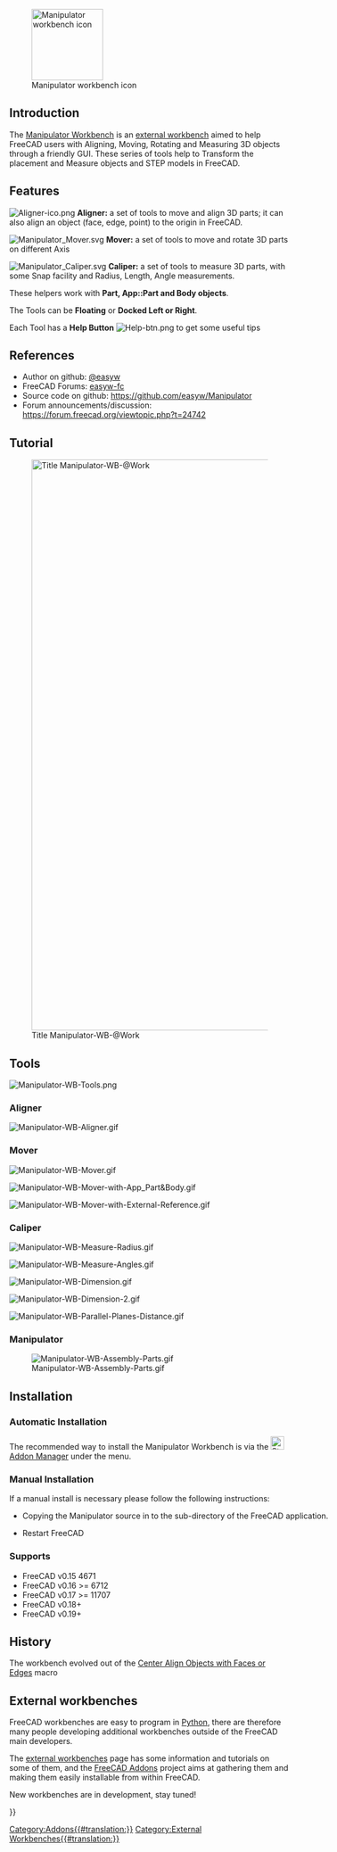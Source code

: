 <languages/>

[[Image:Manipulator_workbench_icon.svg|thumb|128px|Manipulator workbench icon]]

==Introduction==

{{TOCright}}

The [[Manipulator_Workbench|Manipulator Workbench]] is an [[External_workbenches|external workbench]] aimed to help FreeCAD users with Aligning, Moving, Rotating and Measuring 3D objects through a friendly GUI. These series of tools help to Transform the placement and Measure objects and STEP models in FreeCAD.

==Features==

[[File:Aligner-ico.png]] '''Aligner:''' a set of tools to move and align 3D parts; it can also align an object (face, edge, point) to the origin in FreeCAD.

[[File:Manipulator_Mover.svg]] '''Mover:'''  a set of tools to move and rotate 3D parts on different Axis

[[File:Manipulator_Caliper.svg]] '''Caliper:''' a set of tools to measure 3D parts, with some Snap facility and Radius, Length, Angle measurements. 

These helpers work with '''Part, App::Part and Body objects'''.

The Tools can be '''Floating''' or '''Docked Left or Right'''.

Each Tool has a '''Help Button''' [[File:Help-btn.png]] to get some useful tips

==References==

* Author on github: [https://github.com/easyw @easyw]
* FreeCAD Forums: [https://forum.freecadweb.org/memberlist.php?mode=viewprofile&u=6387 easyw-fc]
* Source code on github: https://github.com/easyw/Manipulator
* Forum announcements/discussion: https://forum.freecad.org/viewtopic.php?t=24742

== Tutorial ==

[[Image:Manipulator-WB-@Work.png|1024px|link=https://youtu.be/owGzsd1fyZc|alt=Manipulator-WB-@Work|Title Manipulator-WB-@Work]]

{{Caption|YouTube Tutorial [https://youtu.be/owGzsd1fyZc Manipulator WorkBench @Work]}}


==Tools==

[[Image:Manipulator-WB-Tools.png]]
{{Caption|Above: Manipulator workbench dialog. For a more detailed description see [https://github.com/easyw/Manipulator/blob/master/README.md README.md] on Github.}}


=== Aligner ===
[[Image:Manipulator-WB-Aligner.gif]]
{{Caption|Aligner: set of tools to move and align 3D parts; it can also align an object (face, edge, point) to the origin in FreeCAD}}

=== Mover ===
[[Image:Manipulator-WB-Mover.gif]]
{{Caption|Mover: set of tools to move and rotate 3D parts on different Axis}}

[[Image:Manipulator-WB-Mover-with-App_Part&Body.gif]]
{{Caption|Mover: Using App:Part and Body}}

[[Image:Manipulator-WB-Mover-with-External-Reference.gif]]
{{Caption|Mover: with External Reference}}


=== Caliper ===
[[Image:Manipulator-WB-Measure-Radius.gif]]
{{Caption|Caliper: measuring Radius}}

[[Image:Manipulator-WB-Measure-Angles.gif]]
{{Caption|Caliper: measuring Angles}}

[[Image:Manipulator-WB-Dimension.gif]]
{{Caption|Caliper: measuring Dimensions}}

[[Image:Manipulator-WB-Dimension-2.gif]]
{{Caption|Caliper: measuring Dimensions (cont.)}}

[[Image:Manipulator-WB-Parallel-Planes-Distance.gif]]
{{Caption|Caliper: parallel planes distance}}


=== Manipulator ===

[[Image:Manipulator-WB-Assembly-Parts.gif]]

==Installation==

===Automatic Installation===

The recommended way to install the Manipulator Workbench is via the [[Image:Std_AddonMgr.svg|24px|link=Std_AddonMgr]] [[Std_AddonMgr|Addon Manager]] under the {{MenuCommand|Tools → Addon Manager}} menu.

<div class="mw-collapsible mw-collapsed toccolours" style="width:600px">

===Manual Installation===

If a manual install is necessary please follow the following instructions: 

<div class="mw-collapsible-content">

* Copying the Manipulator source in to the {{FileName|Mod}} sub-directory of the FreeCAD application.

{{Code|code=
cd ~/.FreeCAD/Mod 
git clone https://github.com/easyw/Manipulator Manipulator
}}
* Restart FreeCAD
</div> <!-- END of collapsible div. do not remove! -->
</div> <!-- END of collapsible div. do not remove! -->

=== Supports ===

* FreeCAD v0.15 4671  
* FreeCAD v0.16 >= 6712  
* FreeCAD v0.17 >= 11707
* FreeCAD v0.18+
* FreeCAD v0.19+

== History ==

The workbench evolved out of the [[Macro_Center_Align_Objects_with_Faces_or_Edges|Center Align Objects with Faces or Edges]] macro

== External workbenches ==

FreeCAD workbenches are easy to program in [[Python|Python]], there are therefore many people developing additional workbenches outside of the FreeCAD main developers.

The [[External_workbenches|external workbenches]] page has some information and tutorials on some of them, and the [https://github.com/FreeCAD/FreeCAD-addons FreeCAD Addons] project aims at gathering them and making them easily installable from within FreeCAD.

New workbenches are in development, stay tuned!

{{Userdocnavi{{#translation:}}}}
[[Category:Addons{{#translation:}}]]
[[Category:External Workbenches{{#translation:}}]]
{{clear}}